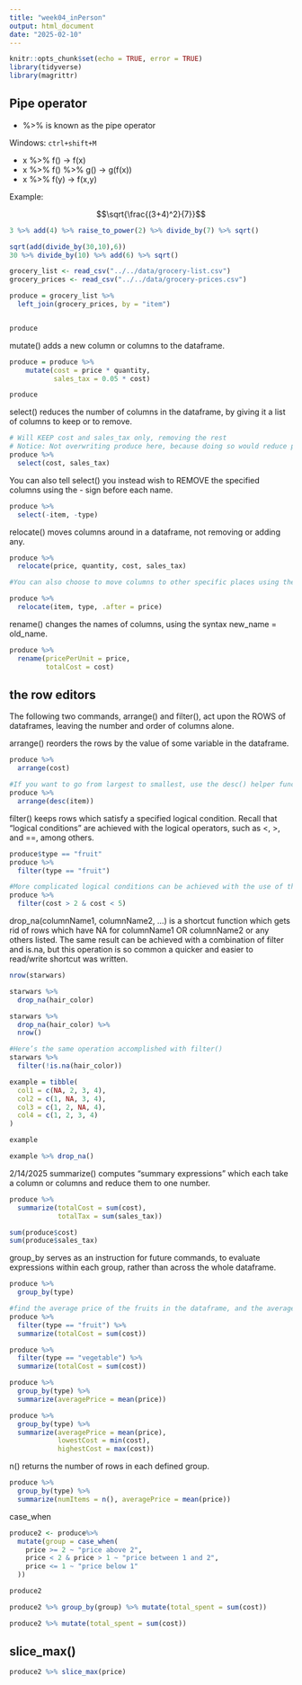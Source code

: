 ---
title: "week04_inPerson"
output: html_document
date: "2025-02-10"
---

```{r setup, include=FALSE}
knitr::opts_chunk$set(echo = TRUE, error = TRUE)
library(tidyverse)
library(magrittr)
```


## Pipe operator

- %>% is known as the pipe operator

Windows: `ctrl+shift+M` 

- x %>% f() -> f(x)
- x %>% f() %>% g() -> g(f(x))
- x %>% f(y) -> f(x,y)

Example:

$$\sqrt{\frac{(3+4)^2}{7}}$$

```{r}
3 %>% add(4) %>% raise_to_power(2) %>% divide_by(7) %>% sqrt()

sqrt(add(divide_by(30,10),6))
30 %>% divide_by(10) %>% add(6) %>% sqrt()
```

```{r}
grocery_list <- read_csv("../../data/grocery-list.csv")
grocery_prices <- read_csv("../../data/grocery-prices.csv")
```
```{r}
produce = grocery_list %>% 
  left_join(grocery_prices, by = "item") 


produce
```

mutate() adds a new column or columns to the dataframe.
```{r}
produce = produce %>% 
    mutate(cost = price * quantity,
           sales_tax = 0.05 * cost)

produce
```

select() reduces the number of columns in the dataframe, by giving it a list of columns to keep or to remove.
```{r}
# Will KEEP cost and sales_tax only, removing the rest
# Notice: Not overwriting produce here, because doing so would reduce produce to just these two columns and get rid of everything else.
produce %>%
  select(cost, sales_tax)
```

You can also tell select() you instead wish to REMOVE the specified columns using the - sign before each name.
```{r}
produce %>% 
  select(-item, -type)
```

relocate() moves columns around in a dataframe, not removing or adding any.
```{r}
produce %>% 
  relocate(price, quantity, cost, sales_tax)

#You can also choose to move columns to other specific places using the .before or .after arguments.

produce %>% 
  relocate(item, type, .after = price)
```

rename() changes the names of columns, using the syntax new_name = old_name.
```{r}
produce %>% 
  rename(pricePerUnit = price,
         totalCost = cost)
```

## the row editors
The following two commands, arrange() and filter(), act upon the ROWS of dataframes, leaving the number and order of columns alone.

arrange() reorders the rows by the value of some variable in the dataframe.
```{r}
produce %>% 
  arrange(cost)

#If you want to go from largest to smallest, use the desc() helper function around the variable.
produce %>%
  arrange(desc(item))
```

filter() keeps rows which satisfy a specified logical condition.
Recall that “logical conditions” are achieved with the logical operators, such as <, >, and ==, among others.
```{r}
produce$type == "fruit"
produce %>% 
  filter(type == "fruit")

#More complicated logical conditions can be achieved with the use of the symbols & (read as ‘and’) as well as | (read as ‘or’, top right of the keyboard)
produce %>% 
  filter(cost > 2 & cost < 5)
```

drop_na(columnName1, columnName2, ...) is a shortcut function which gets rid of rows which have NA for columnName1 OR columnName2 or any others listed. The same result can be achieved with a combination of filter and is.na, but this operation is so common a quicker and easier to read/write shortcut was written.
```{r}
nrow(starwars)

starwars %>% 
  drop_na(hair_color)

starwars %>% 
  drop_na(hair_color) %>% 
  nrow()

#Here’s the same operation accomplished with filter()
starwars %>% 
  filter(!is.na(hair_color))
```

```{r}
example = tibble(
  col1 = c(NA, 2, 3, 4),
  col2 = c(1, NA, 3, 4),
  col3 = c(1, 2, NA, 4),
  col4 = c(1, 2, 3, 4)
)

example

example %>% drop_na()
```



2/14/2025
summarize() computes “summary expressions” which each take a column or columns and reduce them to one number.
```{r}
produce %>% 
  summarize(totalCost = sum(cost),
            totalTax = sum(sales_tax))

sum(produce$cost)
sum(produce$sales_tax)
```

group_by serves as an instruction for future commands, to evaluate expressions within each group, rather than across the whole dataframe.
```{r}
produce %>% 
  group_by(type)

#find the average price of the fruits in the dataframe, and the average price of vegetables in the dataframe
produce %>% 
  filter(type == "fruit") %>% 
  summarize(totalCost = sum(cost))

produce %>% 
  filter(type == "vegetable") %>% 
  summarize(totalCost = sum(cost))

produce %>% 
  group_by(type) %>%
  summarize(averagePrice = mean(price))

produce %>% 
  group_by(type) %>% 
  summarize(averagePrice = mean(price),
            lowestCost = min(cost),
            highestCost = max(cost))
```

n() returns the number of rows in each defined group.
```{r}
produce %>% 
  group_by(type) %>%
  summarize(numItems = n(), averagePrice = mean(price))
```

case_when
```{r}
produce2 <- produce%>%
  mutate(group = case_when(
    price >= 2 ~ "price above 2",
    price < 2 & price > 1 ~ "price between 1 and 2",
    price <= 1 ~ "price below 1"
  ))

produce2
```

```{r}
produce2 %>% group_by(group) %>% mutate(total_spent = sum(cost))

produce2 %>% mutate(total_spent = sum(cost))
```

## slice_max()

```{r}
produce2 %>% slice_max(price)
```










```{r}

```

